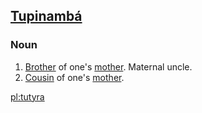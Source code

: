 ==[[Tupinambá]]==

===Noun===
{{head|tpn|noun|plural|tutyras}}

# [[brother|Brother]] of one's [[mother]]. Maternal uncle.
# [[cousin|Cousin]] of one's [[mother]].

[[pl:tutyra]]
